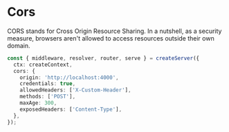 # Cors

CORS stands for Cross Origin Resource Sharing. In a nutshell, as a security measure, browsers aren't allowed to access resources outside their own domain.

```ts title="server.ts"
const { middleware, resolver, router, serve } = createServer({
  ctx: createContext,
  cors: {
    origin: 'http://localhost:4000',
    credentials: true,
    allowedHeaders: ['X-Custom-Header'],
    methods: ['POST'],
    maxAge: 300,
    exposedHeaders: ['Content-Type'],
  },
});
```
